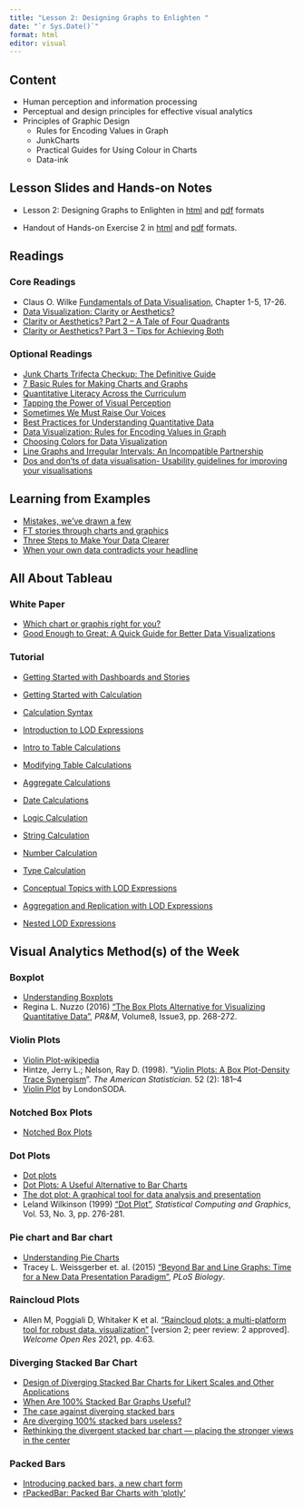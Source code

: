 ```yaml
---
title: "Lesson 2: Designing Graphs to Enlighten "
date: "`r Sys.Date()`"
format: html
editor: visual
---
```


## Content

-   Human perception and information processing
-   Perceptual and design principles for effective visual analytics
-   Principles of Graphic Design
    -   Rules for Encoding Values in Graph
    -   JunkCharts
    -   Practical Guides for Using Colour in Charts
    -   Data-ink

## Lesson Slides and Hands-on Notes

-   Lesson 2: Designing Graphs to Enlighten in [html](../lesson/Lesson02/Lesson02-Designing Graphs to Enlighten.html) and [pdf](../lesson/Lesson02/Lesson02-Designing Graphs to Enlighten.pdf) formats

-   Handout of Hands-on Exercise 2 in [html](../Hands-on_Ex/Hands-on_Ex02/Hands-on_Ex02.html) and [pdf](../Hands-on_Ex/Hands-on_Ex02/Hands-on_Ex02.pdf) formats.

## Readings

### Core Readings

-   Claus O. Wilke [Fundamentals of Data Visualisation](https://clauswilke.com/dataviz/), Chapter 1-5, 17-26.
-   [Data Visualization: Clarity or Aesthetics?](http://dataremixed.com/2012/05/data-visualization-clarity-or-aesthetics/)
-   [Clarity or Aesthetics? Part 2 -- A Tale of Four Quadrants](http://dataremixed.com/2012/05/clarity-or-aesthetics-part-2-a-tale-of-four-quadrants/)
-   [Clarity or Aesthetics? Part 3 -- Tips for Achieving Both](http://dataremixed.com/2012/06/clarity-or-aesthetics-part-3-tips-for-achieving-both/)

### Optional Readings

-   [Junk Charts Trifecta Checkup: The Definitive Guide](http://junkcharts.typepad.com/junk_charts/junk-charts-trifecta-checkup-the-definitive-guide.html)
-   [7 Basic Rules for Making Charts and Graphs](http://flowingdata.com/2010/07/22/7-basic-rules-for-making-charts-and-graphs/)
-   [Quantitative Literacy Across the Curriculum](http://www.perceptualedge.com/articles/visual_business_intelligence/quantitative_literacy_across_curriculum.pdf)
-   [Tapping the Power of Visual Perception](http://www.perceptualedge.com/articles/ie/visual_perception.pdf)
-   [Sometimes We Must Raise Our Voices](http://www.perceptualedge.com/articles/visual_business_intelligence/sometimes_we_must_raise_our_voices.pdf)
-   [Best Practices for Understanding Quantitative Data](http://www.perceptualedge.com/articles/b-eye/quantitative_data.pdf)
-   [Data Visualization: Rules for Encoding Values in Graph](http://www.perceptualedge.com/articles/b-eye/encoding_values_in_graph.pdf)
-   [Choosing Colors for Data Visualization](http://www.perceptualedge.com/articles/b-eye/choosing_colors.pdf)
-   [Line Graphs and Irregular Intervals: An Incompatible Partnership](http://www.perceptualedge.com/articles/visual_business_intelligence/line_graphs_and_irregular_intervals.pdf)
-   [Dos and don'ts of data visualisation- Usability guidelines for improving your visualisations](https://www.eea.europa.eu/data-and-maps/daviz/learn-more/chart-dos-and-donts)

## Learning from Examples

-   [Mistakes, we've drawn a few](https://medium.economist.com/mistakes-weve-drawn-a-few-8cdd8a42d368)
-   [FT stories through charts and graphics](https://www.ft.com/graphics)
-   [Three Steps to Make Your Data Clearer](https://www.tableau.com/sites/default/files/whitepapers/three_steps_to_make_your_data_clearer_the_gi_tableau_guide.pdf)
-   [When your own data contradicts your headline](http://www.thefunctionalart.com/2019/03/when-your-own-data-contradicts-your.html)

## All About Tableau

### White Paper

-   [Which chart or graphis right for you?](https://www.tableau.com/sites/default/files/whitepapers/which_chart_or_graph_v2.pdf)
-   [Good Enough to Great: A Quick Guide for Better Data Visualizations](https://www.tableau.com/sites/default/files/whitepapers/goodenoughtogreat.pdf)

### Tutorial

-   [Getting Started with Dashboards and Stories](https://www.tableau.com/learn/tutorials/on-demand/getting-started-dashboards-and-stories)

-   [Getting Started with Calculation](https://www.tableau.com/learn/tutorials/on-demand/getting-started-calculations)

-   [Calculation Syntax](https://www.tableau.com/learn/tutorials/on-demand/calculation-syntax)

-   [Introduction to LOD Expressions](https://www.tableau.com/learn/tutorials/on-demand/introduction-lod-expressions)

-   [Intro to Table Calculations](https://www.tableau.com/learn/tutorials/on-demand/intro-table-calculations)

-   [Modifying Table Calculations](https://www.tableau.com/learn/tutorials/on-demand/modifying-table-calculations)

-   [Aggregate Calculations](https://www.tableau.com/learn/tutorials/on-demand/aggregate-calculations)

-   [Date Calculations](https://www.tableau.com/learn/tutorials/on-demand/date-calculations)

-   [Logic Calculation](https://www.tableau.com/learn/tutorials/on-demand/logic-calculations)

-   [String Calculation](https://www.tableau.com/learn/tutorials/on-demand/string-calculations)

-   [Number Calculation](https://www.tableau.com/learn/tutorials/on-demand/number-calculations)

-   [Type Calculation](https://www.tableau.com/learn/tutorials/on-demand/type-calculations)

-   [Conceptual Topics with LOD Expressions](https://www.tableau.com/learn/tutorials/on-demand/conceptual-topics-lod-expressions)

-   [Aggregation and Replication with LOD Expressions](https://www.tableau.com/learn/tutorials/on-demand/aggregation-and-replication-lod-expressions)

-   [Nested LOD Expressions](https://www.tableau.com/learn/tutorials/on-demand/nested-lod-expressions)

## Visual Analytics Method(s) of the Week

### Boxplot

-   [Understanding Boxplots](https://towardsdatascience.com/understanding-boxplots-5e2df7bcbd51)
-   Regina L. Nuzzo (2016) ["The Box Plots Alternative for Visualizing Quantitative Data"](https://onlinelibrary.wiley.com/doi/pdf/10.1016/j.pmrj.2016.02.001), *PR&M*, Volume8, Issue3, pp. 268-272.

### Violin Plots

-   [Violin Plot-wikipedia](https://en.wikipedia.org/wiki/Violin_plot)
-   Hintze, Jerry L.; Nelson, Ray D. (1998). "[Violin Plots: A Box Plot-Density Trace Synergism](https://search.proquest.com/openview/dcd68eb137d2d6b08aa23f37e34e0b01/1?pq-origsite=gscholar)". *The American Statistician*. 52 (2): 181--4
-   [Violin Plot](https://www.londonsoda.com/articles/violin-plots) by LondonSODA.

### Notched Box Plots

-   [Notched Box Plots](https://sites.google.com/site/davidsstatistics/davids-statistics/notched-box-plots)

### Dot Plots

-   [Dot plots](https://search-proquest-com.libproxy.smu.edu.sg/docview/228429978?rfr_id=info%3Axri%2Fsid%3Aprimo)
-   [Dot Plots: A Useful Alternative to Bar Charts](http://www.b-eye-network.com/view/2468)
-   [The dot plot: A graphical tool for data analysis and presentation](https://d-nb.info/1151959243/34)
-   Leland Wilkinson (1999) ["Dot Plot"](http://moderngraphics11.pbworks.com/f/wilkinson_1999.DotPlots.pdf), *Statistical Computing and Graphics*, Vol. 53, No. 3, pp. 276-281.

### Pie chart and Bar chart

-   [Understanding Pie Charts](https://eagereyes.org/techniques/pie-charts)
-   Tracey L. Weissgerber et. al. (2015) ["Beyond Bar and Line Graphs: Time for a New Data Presentation Paradigm"](https://journals.plos.org/plosbiology/article?id=10.1371/journal.pbio.1002128), *PLoS Biology*.

### Raincloud Plots

-   Allen M, Poggiali D, Whitaker K et al. ["Raincloud plots: a multi-platform tool for robust data. visualization"](https://wellcomeopenresearch.org/articles/4-63) \[version 2; peer review: 2 approved\]. *Welcome Open Res* 2021, pp. 4:63.

### Diverging Stacked Bar Chart

-   [Design of Diverging Stacked Bar Charts for Likert Scales and Other Applications](https://www.jstatsoft.org/article/view/v057i05)
-   [When Are 100% Stacked Bar Graphs Useful?](https://www.perceptualedge.com/blog/?p=2239)
-   [The case against diverging stacked bars](https://blog.datawrapper.de/divergingbars/)
-   [Are diverging 100% stacked bars useless?](https://www.linkedin.com/pulse/diverging-100-stacked-bars-useless-daniel-zvinca/?published=t)
-   [Rethinking the divergent stacked bar chart --- placing the stronger views in the center](https://www.datarevelations.com/rethinkingdivergent.html)

### Packed Bars

-   [Introducing packed bars, a new chart form](https://community.jmp.com/t5/JMP-Blog/Introducing-packed-bars-a-new-chart-form/ba-p/39972#)
-   [rPackedBar: Packed Bar Charts with 'plotly'](https://cran.r-project.org/web/packages/rPackedBar/index.html)

